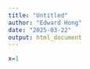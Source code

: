 ```yaml
---
title: "Untitled"
author: "Edward Hong"
date: "2025-03-22"
output: html_document
---
```


```r
x=1
```

